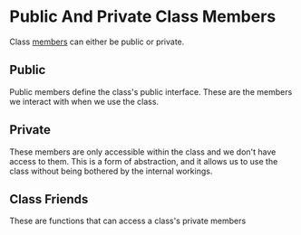 <Tag tag="Programming"/>

# Public And Private Class Members

<TimeStamp updated="February 27, 2022, 9:20  PM ET"/>

Class [members](/what-are-class-members) can
either be public or private.

## Public
Public members define the class's public
interface. These are the members we interact
with when we use the class.

## Private
These members are only accessible within the
class and we don't have access to them. This 
is a form of abstraction, and it allows us to
use the class without being bothered by the
internal workings.

## Class Friends
These are functions that can access a class's
private members